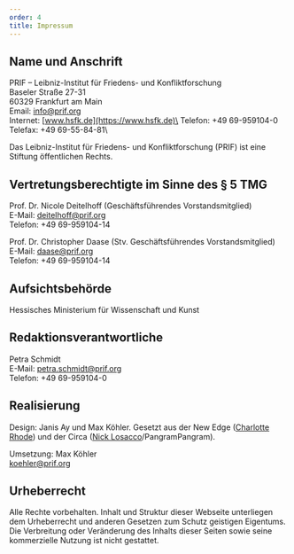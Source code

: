 ```yaml
---
order: 4
title: Impressum
---
```


## Name und Anschrift

PRIF – Leibniz-Institut für Friedens- und Konfliktforschung\
Baseler Straße 27-31\
60329 Frankfurt am Main\
Email: [info@prif.org](mailto:info@prif.org)\
Internet: [www.hsfk.de](https://www.hsfk.de)\
Telefon: +49 69-959104-0\
Telefax: +49 69-55-84-81\

Das Leibniz-Institut für Friedens- und Konfliktforschung (PRIF) ist eine Stiftung öffentlichen Rechts.

## Vertretungsberechtigte im Sinne des § 5 TMG

Prof. Dr. Nicole Deitelhoff (Geschäftsführendes Vorstandsmitglied)\
E-Mail: [deitelhoff@prif.org](mailto:deitelhoff@prif.org)\
Telefon: +49 69-959104-14

Prof. Dr. Christopher Daase (Stv. Geschäftsführendes Vorstandsmitglied)\
E-Mail: [daase@prif.org](mailto:daase@prif.org)\
Telefon: +49 69-959104-14

## Aufsichtsbehörde

Hessisches Ministerium für Wissenschaft und Kunst

## Redaktionsverantwortliche

Petra Schmidt\
E-Mail: petra.schmidt@prif.org\
Telefon: +49 69-959104-0

## Realisierung

Design: Janis Ay und Max Köhler. Gesetzt aus der New Edge ([Charlotte Rhode](https://charlotterohde.de/typefaces/)) und der Circa ([Nick Losacco](https://www.nicklosacco.com/)/PangramPangram).

Umsetzung: Max Köhler\
koehler@prif.org

## Urheberrecht

Alle Rechte vorbehalten. Inhalt und Struktur dieser Webseite unterliegen dem Urheberrecht und anderen Gesetzen zum Schutz geistigen Eigentums. Die Verbreitung oder Veränderung des Inhalts dieser Seiten sowie seine kommerzielle Nutzung ist nicht gestattet.

